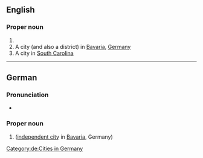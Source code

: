 ==English==
{{wikipedia}}

===Proper noun===
{{en-proper noun}}

# {{surname}}
# A city (and also a district) in [[Bavaria]], [[Germany]]
# A city in [[South Carolina]]

{{topics|en|Cities in Germany|Cities in the United States of America|South Carolina, USA}}

----

==German==
{{wikipedia|lang=de}}

===Pronunciation===
* {{audio|De-Bamberg.ogg|Audio|lang=de}}

===Proper noun===
{{de-proper noun|n}}

# {{l|en|Bamberg}} ([[independent city]] in [[Bavaria]], Germany)

[[Category:de:Cities in Germany]]